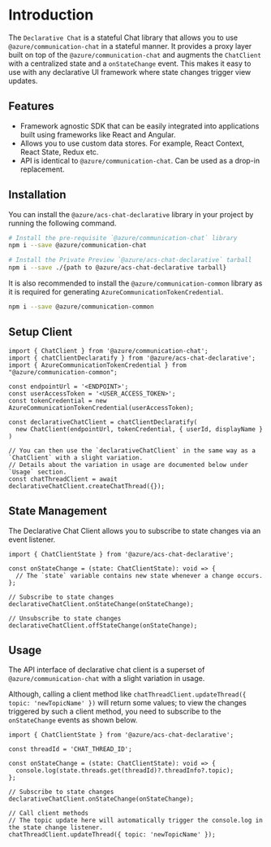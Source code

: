 
<Meta title="Stateful Chat Client/Introduction" />

# Introduction

The `Declarative Chat` is a stateful Chat library that allows you to use `@azure/communication-chat` in a stateful manner.
It provides a proxy layer built on top of the `@azure/communication-chat` and augments the `ChatClient` with a centralized state and a `onStateChange` event. This makes it easy to use with any declarative UI framework where state changes trigger view updates.

## Features

- Framework agnostic SDK that can be easily integrated into applications built using frameworks like React and Angular.
- Allows you to use custom data stores. For example, React Context, React State, Redux etc.
- API is identical to `@azure/communication-chat`. Can be used as a drop-in replacement.

## Installation

You can install the `@azure/acs-chat-declarative` library in your project by running the following command.

```bash
# Install the pre-requisite `@azure/communication-chat` library
npm i --save @azure/communication-chat

# Install the Private Preview `@azure/acs-chat-declarative` tarball
npm i --save ./{path to @azure/acs-chat-declarative tarball}
```

It is also recommended to install the `@azure/communication-common` library as it is required for generating `AzureCommunicationTokenCredential`.

```bash
npm i --save @azure/communication-common
```

## Setup Client

```tsx
import { ChatClient } from '@azure/communication-chat';
import { chatClientDeclaratify } from '@azure/acs-chat-declarative';
import { AzureCommunicationTokenCredential } from "@azure/communication-common";

const endpointUrl = '<ENDPOINT>';
const userAccessToken = '<USER_ACCESS_TOKEN>';
const tokenCredential = new AzureCommunicationTokenCredential(userAccessToken);

const declarativeChatClient = chatClientDeclaratify(
  new ChatClient(endpointUrl, tokenCredential, { userId, displayName }
)

// You can then use the `declarativeChatClient` in the same way as a `ChatClient` with a slight variation.
// Details about the variation in usage are documented below under `Usage` section.
const chatThreadClient = await declarativeChatClient.createChatThread({});
```

## State Management

The Declarative Chat Client allows you to subscribe to state changes via an event listener.

```tsx
import { ChatClientState } from '@azure/acs-chat-declarative';

const onStateChange = (state: ChatClientState): void => {
  // The `state` variable contains new state whenever a change occurs.
};

// Subscribe to state changes
declarativeChatClient.onStateChange(onStateChange);

// Unsubscribe to state changes
declarativeChatClient.offStateChange(onStateChange);
```

## Usage

The API interface of declarative chat client is a superset of `@azure/communication-chat` with a slight variation in usage.

Although, calling a client method like `chatThreadClient.updateThread({ topic: 'newTopicName' })` will return some values; to view the changes triggered by such a client method, you need to subscribe to the `onStateChange` events as shown below.

```tsx
import { ChatClientState } from '@azure/acs-chat-declarative';

const threadId = 'CHAT_THREAD_ID';

const onStateChange = (state: ChatClientState): void => {
  console.log(state.threads.get(threadId)?.threadInfo?.topic);
};

// Subscribe to state changes
declarativeChatClient.onStateChange(onStateChange);

// Call client methods
// The topic update here will automatically trigger the console.log in the state change listener.
chatThreadClient.updateThread({ topic: 'newTopicName' });
```
